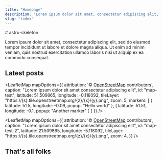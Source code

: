 ```yaml
---
title: "Homepage"
description: "Lorem ipsum dolor sit amet, consectetur adipiscing elit, sed do eiusmod tempor incididunt ut labore et dolore magna aliqua."
slug: "index"
---
```


<section class="typography mb-4">
# astro-skeleton

Lorem ipsum dolor sit amet, consectetur adipiscing elit, sed do eiusmod tempor incididunt ut
labore et dolore magna aliqua. Ut enim ad minim veniam, quis nostrud exercitation ullamco
laboris nisi ut aliquip ex ea commodo consequat.

## Latest posts

</section>


<section class="flex flex-col gap-4">

<LeafletMap
  mapOptions={{
    attribution:
      '&copy; <a href="https://www.openstreetmap.org/copyright">OpenStreetMap</a> contributors',
    caption: "Lorem ipsum dolor sit amet consectetur adipiscing elit",
    id: "map-test",
    latitude: 51.509865,
    longitude: -0.118092,
    tileLayer: "https://{s}.tile.openstreetmap.org/{z}/{x}/{y}.png",
    zoom: 5,
    markers: [
      { latitude: 51.5, longitude: -0.09, popup: "Hello world" },
      { latitude: 51.51, longitude: -0.1, popup: "Another marker" }
    ]
  }}
/>

<LeafletMap
  mapOptions={{
    attribution:
      '&copy; <a href="https://www.openstreetmap.org/copyright">OpenStreetMap</a> contributors',
    caption: "Lorem ipsum dolor sit amet consectetur adipiscing elit",
    id: "map-test-2",
    latitude: 21.509865,
    longitude: -5.118092,
    tileLayer: "https://{s}.tile.openstreetmap.org/{z}/{x}/{y}.png",
    zoom: 4,
  }}
/>

<RecentPosts columns={1} max={3} variant="wide" />

<RecentPosts columns={3} max={3} variant="small" />
</section>

<section class="typography mb-4 md:mb-12">

## That's all folks

</section>
